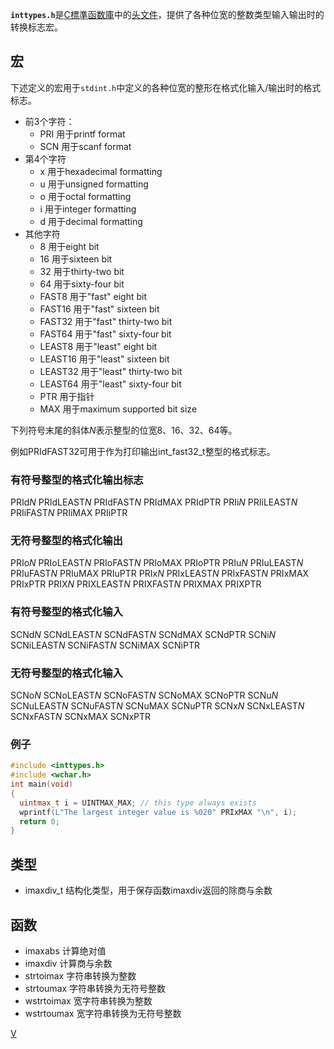 {{lowercase|title=inttypes.h}}
{{C_Standard_library}} <!-- to edit this template go to [[template:C_Standard_library|template:C_Standard_library]] -->
'''<code>inttypes.h</code>'''是[[C標準函数庫|C標準函数庫]]中的[[头文件|头文件]]，提供了各种位宽的整数类型输入输出时的转换标志宏。
==宏==
下述定义的宏用于<code>stdint.h</code>中定义的各种位宽的整形在格式化输入/输出时的格式标志。
*前3个字符：
**PRI 用于printf format
**SCN 用于scanf format
*第4个字符
**x 用于hexadecimal formatting
**u 用于unsigned formatting
**o 用于octal formatting
**i 用于integer formatting
**d 用于decimal formatting
*其他字符
**8 用于eight bit
**16 用于sixteen bit
**32 用于thirty-two bit
**64 用于sixty-four bit
**FAST8 用于"fast" eight bit
**FAST16 用于"fast" sixteen bit
**FAST32 用于"fast" thirty-two bit
**FAST64 用于"fast" sixty-four bit
**LEAST8 用于"least" eight bit
**LEAST16 用于"least" sixteen bit
**LEAST32 用于"least" thirty-two bit
**LEAST64 用于"least" sixty-four bit
**PTR 用于指针
**MAX 用于maximum supported bit size


下列符号末尾的斜体''N''表示整型的位宽8、16、32、64等。

例如PRIdFAST32可用于作为打印输出int_fast32_t整型的格式标志。

===有符号整型的格式化输出标志===
PRId''N'' PRIdLEAST''N'' PRIdFAST''N'' PRIdMAX PRIdPTR
PRIi''N'' PRIiLEAST''N'' PRIiFAST''N'' PRIiMAX PRIiPTR
===无符号整型的格式化输出===
PRIo''N'' PRIoLEAST''N'' PRIoFAST''N'' PRIoMAX PRIoPTR
PRIu''N'' PRIuLEAST''N'' PRIuFAST''N'' PRIuMAX PRIuPTR
PRIx''N'' PRIxLEAST''N'' PRIxFAST''N'' PRIxMAX PRIxPTR
PRIX''N'' PRIXLEAST''N'' PRIXFAST''N'' PRIXMAX PRIXPTR
===有符号整型的格式化输入===
SCNd''N'' SCNdLEAST''N'' SCNdFAST''N'' SCNdMAX SCNdPTR
SCNi''N'' SCNiLEAST''N'' SCNiFAST''N'' SCNiMAX SCNiPTR
===无符号整型的格式化输入===
SCNo''N'' SCNoLEAST''N'' SCNoFAST''N'' SCNoMAX SCNoPTR
SCNu''N'' SCNuLEAST''N'' SCNuFAST''N'' SCNuMAX SCNuPTR
SCNx''N'' SCNxLEAST''N'' SCNxFAST''N'' SCNxMAX SCNxPTR
===例子===
<syntaxhighlight lang="cpp">
#include <inttypes.h>
#include <wchar.h>
int main(void)
{
  uintmax_t i = UINTMAX_MAX; // this type always exists
  wprintf(L"The largest integer value is %020" PRIxMAX "\n", i);
  return 0;
}
</syntaxhighlight>

==类型==
*imaxdiv_t  结构化类型，用于保存函数imaxdiv返回的除商与余数
==函数==
*imaxabs 计算绝对值
*imaxdiv  计算商与余数
*strtoimax 字符串转换为整数
*strtoumax 字符串转换为无符号整数
*wstrtoimax 宽字符串转换为整数
*wstrtoumax 宽字符串转换为无符号整数
{{reflist}}
 

[[Category:C標準函式庫|V]]